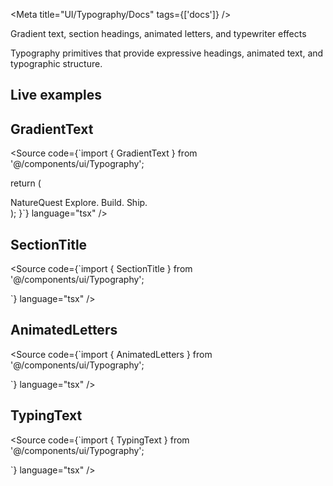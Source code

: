 
<Meta title="UI/Typography/Docs" tags={['docs']} />

<Title>Typography</Title>

<Subtitle>Gradient text, section headings, animated letters, and typewriter effects</Subtitle>

<Description>
Typography primitives that provide expressive headings, animated text, and typographic structure.
</Description>

## Live examples

<Canvas of={TypographyStories.WithTitleProp} />
<Controls of={TypographyStories.WithTitleProp} />
<Source of={TypographyStories.WithTitleProp} />
<Canvas of={TypographyStories.WithChildren} />
<Source of={TypographyStories.WithChildren} />

## GradientText

<Source
  code={`import { GradientText } from '@/components/ui/Typography';

  return (
    <div className="space-y-2">
      <GradientText className="text-4xl font-extrabold">NatureQuest</GradientText>
      <GradientText gradient="from-emerald-400 to-teal-400" className="text-xl">Explore. Build. Ship.</GradientText>
    </div>
  );
}`} language="tsx" />

<ArgsTable of={GradientText} />

## SectionTitle

<Source
  code={`import { SectionTitle } from '@/components/ui/Typography';

<SectionTitle 
  title="Components" 
  subtitle="Reusable building blocks" 
  badge="UI" 
/>`} language="tsx" />

<ArgsTable of={SectionTitle} />

## AnimatedLetters

<Source
  code={`import { AnimatedLetters } from '@/components/ui/Typography';

<AnimatedLetters text="Hello NatureQuest" className="text-3xl font-bold" />`} language="tsx" />

<ArgsTable of={AnimatedLetters} />

## TypingText

<Source
  code={`import { TypingText } from '@/components/ui/Typography';

<TypingText text="Typing animation in progress..." speed={40} className="text-lg" />`} language="tsx" />

<ArgsTable of={TypingText} />

